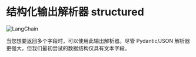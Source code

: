 # 结构化输出解析器 structured

![LangChain](https://pica.zhimg.com/50/v2-56e8bbb52aa271012541c1fe1ceb11a2_r.gif 'LangChain中文网')


当您想要返回多个字段时，可以使用此输出解析器。尽管 Pydantic/JSON 解析器更强大，但我们最初尝试的数据结构仅具有文本字段。


<Example/>
